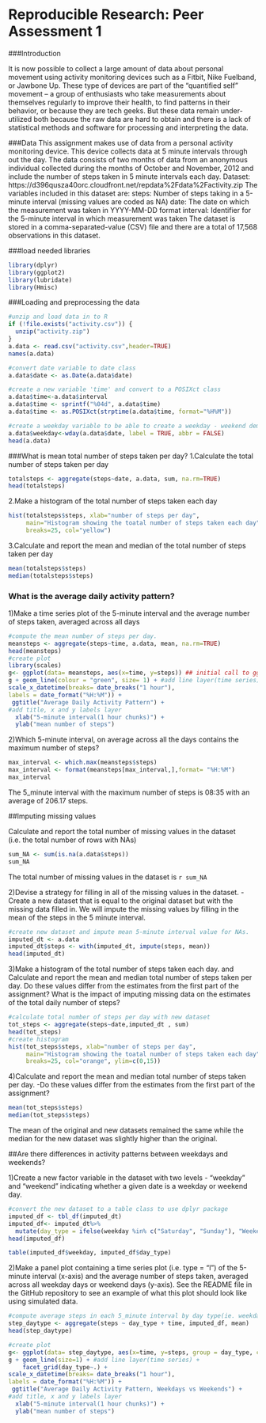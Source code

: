 Reproducible Research: Peer Assessment 1
====================================================

###Introduction

It is now possible to collect a large amount of data about personal movement using activity monitoring devices such as a Fitbit, Nike Fuelband, or Jawbone Up. These type of devices are part of the "quantified self" movement -- a group of enthusiasts who take measurements about themselves regularly to improve their health, to find patterns in their behavior, or because they are tech geeks. But these data remain under-utilized both because the raw data are hard to obtain and there is a lack of statistical methods and software for processing and interpreting the data.

###Data
This assignment makes use of data from a personal activity monitoring device. This device collects data at 5 minute intervals through out the day. The data consists of two months of data from an anonymous individual collected during the months of October and November, 2012 and include the number of steps taken in 5 minute intervals each day.
Dataset: https://d396qusza40orc.cloudfront.net/repdata%2Fdata%2Factivity.zip
The variables included in this dataset are:
steps: Number of steps taking in a 5-minute interval (missing values are coded as NA)
date: The date on which the measurement was taken in YYYY-MM-DD format
interval: Identifier for the 5-minute interval in which measurement was taken
The dataset is stored in a comma-separated-value (CSV) file and there are a total of 17,568 observations in this dataset.

###load needed libraries
```r
library(dplyr)
library(ggplot2)
library(lubridate)
library(Hmisc)
```

###Loading and preprocessing the data
```r
#unzip and load data in to R
if (!file.exists("activity.csv")) {
  unzip("activity.zip") 
}
a.data <- read.csv("activity.csv",header=TRUE)
names(a.data)

#convert date variable to date class
a.data$date <- as.Date(a.data$date)

#create a new variable 'time' and convert to a POSIXct class
a.data$time<-a.data$interval
a.data$time <- sprintf("%04d", a.data$time)
a.data$time <- as.POSIXct(strptime(a.data$time, format="%H%M"))

#create a weekday variable to be able to create a weekday - weekend demarcation in plots.
a.data$weekday<-wday(a.data$date, label = TRUE, abbr = FALSE)
head(a.data)
```

###What is mean total number of steps taken per day?
1.Calculate the total number of steps taken per day
```r
totalsteps <- aggregate(steps~date, a.data, sum, na.rm=TRUE)
head(totalsteps)
```

2.Make a histogram of the total number of steps taken each day
```r
hist(totalsteps$steps, xlab="number of steps per day", 
     main="Histogram showing the toatal number of steps taken each day",
     breaks=25, col="yellow")
```

3.Calculate and report the mean and median of the total number of steps taken per day
```r
mean(totalsteps$steps)
median(totalsteps$steps)
```


### What is the average daily activity pattern?
1)Make a time series plot of the 5-minute interval and the average number of steps taken, averaged across all days

```r
#compute the mean number of steps per day.
meansteps <- aggregate(steps~time, a.data, mean, na.rm=TRUE)
head(meansteps)
#create plot
library(scales)
g<- ggplot(data= meansteps, aes(x=time, y=steps)) ## initial call to ggplot
g + geom_line(colour = "green", size= 1) + #add line layer(time series) +
scale_x_datetime(breaks= date_breaks("1 hour"),
labels = date_format("%H:%M")) +
 ggtitle("Average Daily Activity Pattern") +
#add title, x and y labels layer
  xlab("5-minute interval(1 hour chunks)") + 
  ylab("mean number of steps")

```

2)Which 5-minute interval, on average across all the days contains the maximum number of steps?
```r
max_interval <- which.max(meansteps$steps)
max_interval <- format(meansteps[max_interval,],format= "%H:%M")
max_interval
```
The 5_minute interval with the maximum number of steps is 08:35 with an average of 206.17 steps. 

##Imputing missing values

Calculate and report the total number of missing values in the dataset (i.e. the total number of rows with NAs)
```r
sum_NA <- sum(is.na(a.data$steps))
sum_NA
````
The total number of missing values in the dataset is `r sum_NA`

2)Devise a strategy for filling in all of the missing values in the dataset.
-Create a new dataset that is equal to the original dataset but with the missing data filled in.
We will impute the missing values by filling in the mean of the steps in the 5 minute interval.
```r
#create new dataset and impute mean 5-minute interval value for NAs.
imputed_dt <- a.data
imputed_dt$steps <- with(imputed_dt, impute(steps, mean))
head(imputed_dt)

```

3)Make a histogram of the total number of steps taken each day. and Calculate and report the mean and median total number of steps taken per day. Do these values differ from the estimates from the first part of the assignment? What is the impact of imputing missing data on the estimates of the total daily number of steps?
```r
#calculate total number of steps per day with new dataset
tot_steps <- aggregate(steps~date,imputed_dt , sum)
head(tot_steps)
#create histogram
hist(tot_steps$steps, xlab="number of steps per day", 
     main="Histogram showing the toatal number of steps taken each day",
     breaks=25, col="orange", ylim=c(0,15))
```

4)Calculate and report the mean and median total number of steps taken per day.
-Do these values differ from the estimates from the first part of the assignment?
```r
mean(tot_steps$steps)
median(tot_steps$steps)
```
The mean of the original and new datasets remained the same while the median for the new dataset was slightly higher than the original.

##Are there differences in activity patterns between weekdays and weekends?

1)Create a new factor variable in the dataset with two levels - "weekday" and "weekend" indicating whether a given date is a weekday or weekend day.
```r
#convert the new dataset to a table class to use dplyr package
imputed_df <- tbl_df(imputed_dt)
imputed_df<- imputed_dt%>% 
  mutate(day_type = ifelse(weekday %in% c("Saturday", "Sunday"), "Weekend", "Weekday"))
head(imputed_df)

table(imputed_df$weekday, imputed_df$day_type)
```

2)Make a panel plot containing a time series plot (i.e. type = "l") of the 5-minute interval (x-axis) and the average number of steps taken, averaged across all weekday days or weekend days (y-axis). See the README file in the GitHub repository to see an example of what this plot should look like using simulated data.

```r
#compute average steps in each 5_minute interval by day type(ie. weekday/weekend)
step_daytype <- aggregate(steps ~ day_type + time, imputed_df, mean)
head(step_daytype)

#create plot
g<- ggplot(data= step_daytype, aes(x=time, y=steps, group = day_type, colour = day_type)) ## initial call to ggplot
g + geom_line(size=1) + #add line layer(time series) +
    facet_grid(day_type~.) +
scale_x_datetime(breaks= date_breaks("1 hour"),
labels = date_format("%H:%M")) +
 ggtitle("Average Daily Activity Pattern, Weekdays vs Weekends") +
#add title, x and y labels layer
  xlab("5-minute interval(1 hour chunks)") + 
  ylab("mean number of steps")

```



